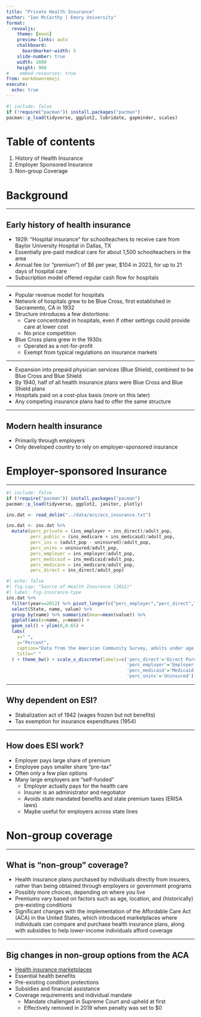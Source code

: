 ```yaml
---
title: "Private Health Insurance"
author: "Ian McCarthy | Emory University"
format: 
  revealjs:
    theme: [moon]
    preview-links: auto
    chalkboard:
      boardmarker-width: 5
    slide-number: true
    width: 1600
    height: 900    
#    embed-resources: true
from: markdown+emoji
execute: 
  echo: true
---
```


```r
#| include: false
if (!require("pacman")) install.packages("pacman")
pacman::p_load(tidyverse, ggplot2, lubridate, gapminder, scales)
```

# Table of contents

1. History of Health Insurance
2. Employer Sponsored Insurance
3. Non-group Coverage



# Background

---

## Early history of health insurance

- 1929: "Hospital insurance" for schoolteachers to receive care from Baylor University Hospital in Dallas, TX
- Essentially pre-paid medical care for about 1,500 schoolteachers in the area
- Annual fee (or "premium") of \$6 per year, \$104 in 2023, for up to 21 days of hospital care
- Subscription model offered regular cash flow for hospitals

---

- Popular revenue model for hospitals
- Network of hospitals grew to be Blue Cross, first established in Sacramento, CA in 1932
- Structure introduces a few distortions:
    - Care concentrated in hospitals, even if other settings could provide care at lower cost
    - No price competition
- Blue Cross plans grew in the 1930s
    - Operated as a not-for-profit
    - Exempt from typical regulations on insurance markets

---

- Expansion into prepaid physician services (Blue Shield), combined to be Blue Cross and Blue Shield
- By 1940, half of all health insurance plans were Blue Cross and Blue Shield plans
- Hospitals paid on a cost-plus basis (more on this later)
- Any competing insurance plans had to offer the same structure

---

## Modern health insurance

- Primarily through employers 
- Only developed country to rely on employer-sponsored insurance

# Employer-sponsored Insurance

---

```r
#| include: false
if (!require("pacman")) install.packages("pacman")
pacman::p_load(tidyverse, ggplot2, janitor, plotly)

ins.dat <- read_delim("../data/acs/acs_insurance.txt")

ins.dat <- ins.dat %>%
  mutate(perc_private = (ins_employer + ins_direct)/adult_pop,
         perc_public = (ins_medicare + ins_medicaid)/adult_pop,
         perc_ins = (adult_pop - uninsured)/adult_pop,
         perc_unins = uninsured/adult_pop,
         perc_employer = ins_employer/adult_pop,
         perc_medicaid = ins_medicaid/adult_pop,
         perc_medicare = ins_medicare/adult_pop,
         perc_direct = ins_direct/adult_pop)
```

```r
#| echo: false
#| fig.cap: "Source of Health Insurance (2012)"
#| label: fig-insurance-type
ins.dat %>%
  filter(year==2012) %>% pivot_longer(c("perc_employer","perc_direct","perc_medicaid", "perc_unins")) %>%
  select(State, name, value) %>%
  group_by(name) %>% summarize(mean=mean(value)) %>%
  ggplot(aes(x=name, y=mean)) +
  geom_col() + ylim(0,0.65) + 
  labs(
    x=" ",
    y="Percent",
    caption="Data from the American Community Survey, adults under age 65",
    title=" "
  ) + theme_bw() + scale_x_discrete(labels=c('perc_direct'='Direct Purchase',
                                             'perc_employer'='Employer-provided',
                                             'perc_medicaid'='Medicaid',
                                             'perc_unins'='Uninsured'))
```


---

## Why dependent on ESI?

- Stabalization act of 1942 (wages frozen but not benefits)
- Tax exemption for insurance expenditures (1954)

---

## How does ESI work?

- Employer pays large share of premium
- Employee pays smaller share "pre-tax"
- Often only a few plan options
- Many large employers are "self-funded"
  - Employer actually pays for the health care
  - Insurer is an administrator and negotiator
  - Avoids state mandated benefits and state premium taxes (ERISA laws)
  - Maybe useful for employers across state lines

# Non-group coverage

---

## What is "non-group" coverage?

- Health insurance plans purchased by individuals directly from insurers, rather than being obtained through employers or government programs
- Possibly more choices, depending on where you live
- Premiums vary based on factors such as age, location, and (historically) pre-existing conditions
- Significant changes with the implementation of the Affordable Care Act (ACA) in the United States, which introduced marketplaces where individuals can compare and purchase health insurance plans, along with subsidies to help lower-income individuals afford coverage

---

## Big changes in non-group options from the ACA

- [Health insurance marketplaces](https://www.healthcare.gov/)
- Essential health benefits
- Pre-existing condition protections
- Subsidies and financial assistance
- Coverage requirements and individual mandate
  - Mandate challenged in Supreme Court and upheld at first
  - Effectively removed in 2019 when penalty was set to \$0

